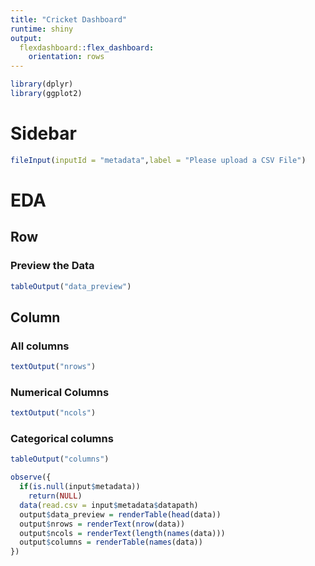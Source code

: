 ---
title: "Cricket Dashboard"
runtime: shiny
output:
  flexdashboard::flex_dashboard:
    orientation: rows
---

```{r}
library(dplyr)
library(ggplot2)
```

Sidebar {.sidebar}
========================================

```{r}
fileInput(inputId = "metadata",label = "Please upload a CSV File")
```

EDA
=======================================

Row
---------------------------------------

### Preview the Data

```{r}

tableOutput("data_preview")

```

Column
---------------------------------------
### All columns
```{r}
textOutput("nrows")
```

### Numerical Columns
```{r}
textOutput("ncols")
```

### Categorical columns

```{r}
tableOutput("columns")
```



```{r}
observe({
  if(is.null(input$metadata))
    return(NULL)
  data(read.csv = input$metadata$datapath)
  output$data_preview = renderTable(head(data))
  output$nrows = renderText(nrow(data))
  output$ncols = renderText(length(names(data)))
  output$columns = renderTable(names(data))
})

```



